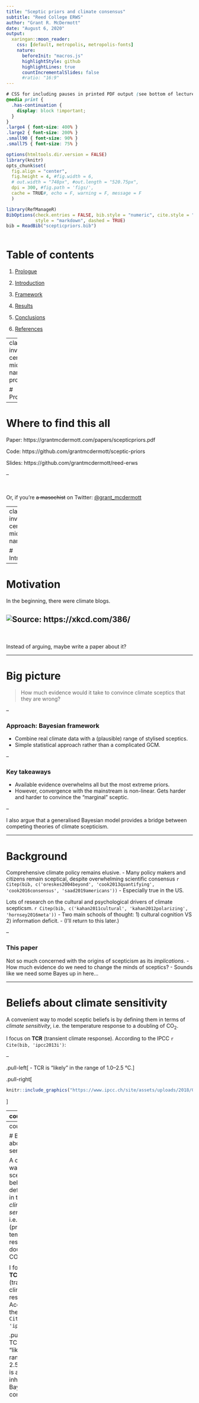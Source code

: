 ```yaml
---
title: "Sceptic priors and climate consensus"
subtitle: "Reed College ERWS"
author: "Grant R. McDermott"
date: "August 6, 2020"
output: 
  xaringan::moon_reader:
    css: [default, metropolis, metropolis-fonts]
    nature: 
      beforeInit: "macros.js"
      highlightStyle: github
      highlightLines: true
      countIncrementalSlides: false
      #ratio: "16:9"
---
```


```css
# CSS for including pauses in printed PDF output (see bottom of lecture)
@media print {
  .has-continuation {
    display: block !important;
  }
}
.large4 { font-size: 400% }
.large2 { font-size: 200% }
.small90 { font-size: 90% }
.small75 { font-size: 75% }
```

```r
options(htmltools.dir.version = FALSE)
library(knitr)
opts_chunk$set(
  fig.align = "center",  
  fig.height = 4, #fig.width = 6,
  # out.width = "748px", #out.length = "520.75px",
  dpi = 300, #fig.path = 'figs/',
  cache = TRUE#, echo = F, warning = F, message = F
  )

library(RefManageR)
BibOptions(check.entries = FALSE, bib.style = "numeric", cite.style = "numeric", 
           style = "markdown", dashed = TRUE)
bib = ReadBib("scepticpriors.bib")
```

```r
```

# Table of contents

1. [Prologue](#prologue)

2. [Introduction](#intro)

3. [Framework](#metrics)

4. [Results](#results)

5. [Conclusions](#conclusions)

6. [References](#refs)

---
class: inverse, center, middle
name: prologue

# Prologue

---

# Where to find this all

Paper: https://grantmcdermott.com/papers/scepticpriors.pdf

Code: https://github.com/grantmcdermott/sceptic-priors

Slides: https://github.com/grantmcdermott/reed-erws

--

</br>

Or, if you're ~~a masochist~~ on Twitter: [@grant_mcdermott](https://twitter.com/grant_mcdermott)

---
class: inverse, center, middle
name: intro

# Introduction

---

# Motivation

In the beginning, there were climate blogs.

![Source: https://xkcd.com/386/](https://imgs.xkcd.com/comics/duty_calls.png)
--

</br>
</br>
Instead of arguing, maybe write a paper about it?

---

# Big picture

> How much evidence would it take to convince climate sceptics that they are wrong?

--

### Approach: Bayesian framework
- Combine real climate data with a (plausible) range of stylised sceptics.
- Simple statistical approach rather than a complicated GCM.

--

### Key takeaways

- Available evidence overwhelms all but the most extreme priors.
- However, convergence with the mainstream is non-linear. Gets harder and harder to convince the "marginal" sceptic.

--

I also argue that a generalised Bayesian model provides a bridge between competing theories of climate scepticism.

---

# Background

Comprehensive climate policy remains elusive.
- Many policy makers and citizens remain sceptical, despite overwhelming scientific consensus `r Citep(bib, c('oreskes2004beyond', 'cook2013quantifying', 'cook2016consensus', 'saad2019americans'))`
- Especially true in the US.

Lots of research on the cultural and psychological drivers of climate scepticsm. `r Citep(bib, c('kahan2011cultural', 'kahan2012polarizing', 'hornsey2016meta'))`
- Two main schools of thought: 1) cultural cognition VS 2) information deficit.
- (I'll return to this later.)

--

### This paper

Not so much concerned with the origins of scepticism as its _implications_.
- How much evidence do we need to change the minds of sceptics?
- Sounds like we need some Bayes up in here...

---

# Beliefs about climate sensitivity

A convenient way to model sceptic beliefs is by defining them in terms of _climate sensitivity_, i.e. the temperature response to a doubling of CO<sub>2</sub>.

I focus on **TCR** (transient climate response). According to the IPCC `r Cite(bib, 'ipcc2013i')`: 

--

.pull-left[
- TCR is "likely" in the range of 1.0–2.5 °C.
]

.pull-right[
```r
knitr::include_graphics("https://www.ipcc.ch/site/assets/uploads/2018/02/FigTS_TFE.6-2-687x1024.jpg")
```
]

---
count: false

# Beliefs about climate sensitivity

A convenient way to model sceptic beliefs is by defining them in terms of _climate sensitivity_, i.e. the (probabilistic) temperature response to a doubling of CO<sub>2</sub>.

I focus on **TCR** (transient climate response). According to the IPCC `r Cite(bib, 'ipcc2013i')`: 


.pull-left[
- TCR is "likely" in the range of 1.0–2.5 °C.
- TCR is an inherently Bayesian concept.
]

.pull-right[
> *"[T]he probabilistic estimates available in the literature for[...] TCR have all been based, implicitly or explicitly, on adopting a Bayesian approach and therefore, even if it is not explicitly stated, involve using some kind of prior information."* (p. 922)
]

---
count: false

# Beliefs about climate sensitivity

A convenient way to model sceptic beliefs is by defining them in terms of _climate sensitivity_, i.e. the (probabilistic) temperature response to a doubling of CO<sub>2</sub>.

I focus on **TCR** (transient climate response). According to the IPCC `r Cite(bib, 'ipcc2013i')`: 


.pull-left[
- TCR is "likely" in the range of 1.0–2.5 °C.
- TCR is an inherently Bayesian concept.
]

</br></br></br></br></br></br></br></br></br></br>


<b>_tl;dr_</b> Sceptic beliefs can be presented as a distributions of TCR. Any "learning" about the true value of TCR will be constrained by someone's initial beliefs.

---

# Previous literature

Main differences from previous work stems from a combination of:

--

### 1. Explicit focus on climate sceptics
- Although, I'll also use a "noninformative" prior to construct a reference TCR distribution.
- Related: `r Cite(bib, c('kelly1999learning', 'wijnbergen2015skeptics', 'kiseleva2016heterogeneous'))`, etc.

--

### 2. Use of Bayesian time-series regression
- Much research on the non-stationarity of climate data (😢), but recent work convincingly argues that these are best described as trend-stationary processes with common structural breaks (😃).
- Related: `r Cite(bib, c('gay2009global', 'estrada2013statistically', 'tol1998bayes'))`, etc.

---
class: inverse, center, middle
name: metrics

# Econometric framework

---

# Bayesian regression

Estimate probable value of a set of parameters $\theta$, given data $X$:

$$p(\theta|X) = \frac{p(X|\theta)p(\theta)}{p(X)}$$
--

where

- $p(\theta|X)$ is the *posterior*. ("What are the probable values of our parameters, given the data?")
- $p(X|\theta)$ is the *likelihood*. ("How likely are the data given a set of parameters?")
- $p(\theta)$ is the *prior*. ("What do know about the parameters before we see the data?")

--

The final $p(X)$ term in the denominator is the marginal probability of the data. Since this just acts as a normalisation constant (and be calculated *ad hoc*), we typically re-write as...

---

# Bayesian regression (cont.)

Estimate probable value of a set of parameters $\theta$, given data $X$:

$$p(\theta|X) \propto p(X|\theta)p(\theta)$$
</br>
> "The posterior is proportional to the likelihood times the prior"


--

</br>

Looks simple enough, but (with a few exceptions) it is impossible to solve for the posterior analytically. Fortunately, we can [solve algorithmically](https://github.com/grantmcdermott/sceptic-priors) using MCMC software (JAGS, BUGS, Stan, etc.)

--

Let's put these pieces together for the current problem.

---

# Likelihood function

Following `r Cite(bib, c('estrada2012breaks', 'tol1998bayes'))`, I model global temperatures as

$$
  GMST_t = \alpha_0 + \beta_1RF_t + \gamma_2VOLC_t + \delta_3SOI_t + \eta_4AMO_t + \epsilon_t
$$

where

- $GMST$ ~ global mean surface temperature
- $RF$ ~ radiative forcing (CO<sub>2</sub>, solar, etc.)
- $VOLC$ ~ volcanic aerosols
- $SOI$ ~ Southern Oscillation Index (i.e. ENSO)
- $AMO$ ~ Atlantic Multidecadal Oscillation
- $\epsilon_t = \phi \epsilon_{t-1} + \nu_t$ ~ AR(1) error process

$t$ runs from 1866 to 2005 (historic data) and then up to 2100 (climate scenarios).

---

# Likelihood (cont.)

$$
  GMST_t = \alpha_0 + \beta_1RF_t + \gamma_2VOLC_t + \delta_3SOI_t + \eta_4AMO_t + \epsilon_t
$$

Getting from $\beta$ to TCR is a simple matter of multiplying it by the change in forcing that results from a doubling of CO<sub>2</sub>.

$$\text{TCR} = \beta_1 \cdot F_{2\times}$$

where I use the IPCC's best estimate of $F_{2\times}=3.71 \text{ Wm}^{-2}$.

--

</br></br>
**Aside:** Have to combine both anthropogenic and natural forcings in composite $RF$ term, because defined i.t.o of same units (i.e. Wm<sup>-2</sup>). 
- Separating them out risks (a) severe multicollinearity or (b) model becoming unphysical... Although I still do this as a robustness check it has no effect on the main results.


---

# Priors

Define a typology of four basic sceptics, based on their beliefs about TCR. (A noninformative prior will serve as a reference case.)

![](pics/fig-1-priors.png)

---
class: inverse, center, middle
name: results

# Results

---

# TCR

![](pics/fig-1.png)
--

**Bottom line:** Only the hardcore strong denier doesn't converge after seeing all the evidence.

---

# TCR (live updating)

![](pics/fig-1-animation.gif)

--
name: gif

*Sorry, I know I didn't set the animation up carefully (fixed ratio, etc.) [Here](#recursive) is a still of the recursive estimates if you prefer.*

---

# How much evidence would it take?

![](pics/fig-3.png)
--

**Takeaway:** If you aren't convinced by the available data today, you probably won't be convinced for many years hence. (Increasingly hard to convince the marginal sceptic.)

---

# Future temps and SCC

![](pics/fig-5.png)

---

# Future temps and SCC (cont.)

![](pics/fig-s2.png)

---

# Bayes as a bridge

In the paper, I return to the _origins_ of climate scepticism.

I argue that a generalised Bayesian framework is able to accommodate competing theories about why climate scepticism exists (persists?) the first place.
- "Cultural cognition" vs "information deficit"

**Key idea:** Incorporate beliefs about source credibility &mdash; e.g. how trustworthy do I find the IPCC? &mdash; that moderates the learning effect of any new information.

---
class: inverse, center, middle
name: conclusions

# Conclusions

---

# Conclusions

### Research question

How much evidence would it take to convince climate sceptics that they are wrong?

### Framework

Bayesian model combining a range of plausible priors and actual climate data.

### Findings

1. Most subjective priors are overwhelmed by the empirical evidence for climate change.

2. However, convergence with the mainstream is a nonlinear function of prior strength. Increasingly hard to convince the marginal sceptic, so if you aren't persuaded already...

3. Bayes can provide a *lingua franca* between competing theories of climate scepticism as a social phenomenon.

---

# Thanks!

Paper: https://grantmcdermott.com/papers/scepticpriors.pdf

Code: https://github.com/grantmcdermott/sceptic-priors

Slides: https://github.com/grantmcdermott/reed-erws

---
class: inverse, center, middle
name: refs

# References

---

# References

.small75[
```r
PrintBibliography(bib, start = 1, end = 7)
```
]

---

# References (cont.)

.small75[
```r
PrintBibliography(bib, start = 8, end = 14)
```
]

---
name: recursive

# Recursive TCR estimates

```r
knitr::include_graphics("pics/fig-2.png")
```

[Go back.](#gif)


```r
pagedown::chrome_print("slides.html", output = "slides.pdf")
```